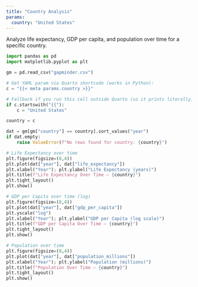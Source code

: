 ---
title: "Country Analysis"
params:
  country: "United States"
---

Analyze life expectancy, GDP per capita, and population over time for a specific country.  
```{python}
import pandas as pd
import matplotlib.pyplot as plt

gm = pd.read_csv("gapminder.csv")

# Get YAML param via Quarto shortcode (works in Python):
c = "{{< meta params.country >}}"

# Fallback if you run this cell outside Quarto (so it prints literally):
if c.startswith("{{"):
    c = "United States"

country = c

dat = gm[gm["country"] == country].sort_values("year")
if dat.empty:
    raise ValueError(f"No rows found for country: {country}")

# Life Expectancy over time
plt.figure(figsize=(8,4))
plt.plot(dat["year"], dat["life_expectancy"])
plt.xlabel("Year"); plt.ylabel("Life Expectancy (years)")
plt.title(f"Life Expectancy Over Time — {country}")
plt.tight_layout()
plt.show()

# GDP per Capita over time (log)
plt.figure(figsize=(8,4))
plt.plot(dat["year"], dat["gdp_per_capita"])
plt.yscale("log")
plt.xlabel("Year"); plt.ylabel("GDP per Capita (log scale)")
plt.title(f"GDP per Capita Over Time — {country}")
plt.tight_layout()
plt.show()

# Population over time
plt.figure(figsize=(8,4))
plt.plot(dat["year"], dat["population_millions"])
plt.xlabel("Year"); plt.ylabel("Population (millions)")
plt.title(f"Population Over Time — {country}")
plt.tight_layout()
plt.show()
```
